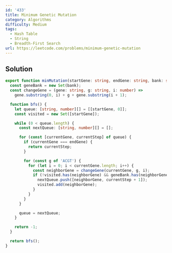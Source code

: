 ```yaml
---
id: '433'
title: Minimum Genetic Mutation
category: Algorithms
difficulty: Medium
tags:
  - Hash Table
  - String
  - Breadth-First Search
url: https://leetcode.com/problems/minimum-genetic-mutation
---
```


## Solution

```typescript showLineNumbers
export function minMutation(startGene: string, endGene: string, bank: string[]): number {
  const geneBank = new Set(bank);
  const changeGene = (gene: string, g: string, i: number) =>
    gene.substring(0, i) + g + gene.substring(i + 1);

  function bfs() {
    let queue: [string, number][] = [[startGene, 0]];
    const visited = new Set([startGene]);

    while (0 < queue.length) {
      const nextQueue: [string, number][] = [];

      for (const [currentGene, currentStep] of queue) {
        if (currentGene === endGene) {
          return currentStep;
        }

        for (const g of 'ACGT') {
          for (let i = 0; i < currentGene.length; i++) {
            const neighborGene = changeGene(currentGene, g, i);
            if (!visited.has(neighborGene) && geneBank.has(neighborGene)) {
              nextQueue.push([neighborGene, currentStep + 1]);
              visited.add(neighborGene);
            }
          }
        }
      }

      queue = nextQueue;
    }

    return -1;
  }

  return bfs();
}
```
